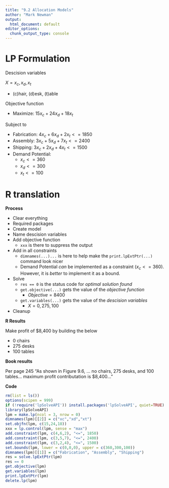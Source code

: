 ```yaml
---
title: "9.2 Allocation Models"
author: "Mark Newman"
output:
  html_document: default
editor_options: 
  chunk_output_type: console
---
```


# LP Formulation

Descision variables

$X = x_{c}, x_{d}, x_{t}$

* (c)hair, (d)esk, (t)able

Objective function

* Maximize: $15x_{c} + 24x_{d} + 18x_{t}$
  
Subject to

* Fabrication: $4x_{c} + 6x_{d} + 2x_{t} <= 1850$
* Assembly: $3x_{c} + 5x_{d} + 7x_{t} <= 2400$
* Shipping: $3x_{c} + 2x_{d} + 4x_{t} <= 1500$
* Demand Potential:
    * $x_{c} <= 360$
    * $x_{d} <= 300$
    * $x_{t} <= 100$

# R translation

**Process**

* Clear everything
* Required packages
* Create model
* Name descision variables
* Add objective function
    * `xxx` is there to suppress the output
* Add in all constraints
    * `dimnames(...)...` is here to help make the `print.lpExtPtr(...)` command look nicer
    * Demand Potential _can_ be implemented as a constraint ($x_{c} <= 360$). However, it is _better_ to implement it as a bound.
* Solve
    * `res == 0` is the status code for _optimal solution found_
    * `get.objective(...)` gets the value of the _objective function_
        * $Objective = 8400$
    * `get.variables(...)` gets the value of the _descision variables_
        * $X = 0,275,100$
* Cleanup

**R Results**

Make profit of $8,400 by building the below

* 0 chairs
* 275 desks
* 100 tables

**Book results**

Per page 245 "As shown in Figure 9.6, ... no chairs, 275 desks, and 100 tables... maximum profit contributation is $8,400..."

**Code**
```r
rm(list = ls())
options(scipen = 999)
if (!require('lpSolveAPI')) install.packages('lpSolveAPI', quiet=TRUE)
library(lpSolveAPI)
lpm = make.lp(ncol = 3, nrow = 0)
dimnames(lpm)[[2]] = c("xc","xd","xt")
set.objfn(lpm, c(15,24,18))
xxx = lp.control(lpm, sense = "max")
add.constraint(lpm, c(4,6,2), "<=", 1850)
add.constraint(lpm, c(3,5,7), "<=", 2400)
add.constraint(lpm, c(3,2,4), "<=", 1500)
set.bounds(lpm, lower = c(0,0,0), upper = c(360,300,100))
dimnames(lpm)[[1]] = c("Fabrication", "Assembly", "Shipping")
res = solve.lpExtPtr(lpm)
res == 0
get.objective(lpm)
get.variables(lpm)
print.lpExtPtr(lpm)
delete.lp(lpm)
```

